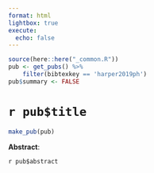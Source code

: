 ```yaml
---
format: html
lightbox: true
execute:
  echo: false
---
```


```r
source(here::here("_common.R"))
pub <- get_pubs() %>% 
    filter(bibtexkey == 'harper2019ph')
pub$summary <- FALSE
```

# `r pub$title` 

```r
make_pub(pub)
```

**Abstract**:

`r pub$abstract`


